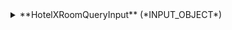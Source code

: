 
<details>
  <summary>
  **HotelXRoomQueryInput** (*INPUT_OBJECT*)  
  
  </summary>
  
    <details style={{ pointerEvents: "none" }}>
      <summary>
      **access**&nbsp;<span class="required"> *</span>&nbsp; (*ID*)  
      Indicates the access that you want use.  
      </summary>
    </details>

    <details style={{ pointerEvents: "none" }}>
      <summary>
      **roomCodes**&nbsp;<span class="required"> *</span>&nbsp; (*String*)  
      Indicates the room codes that you want filter.  
      </summary>
    </details>

    <details style={{ pointerEvents: "none" }}>
      <summary>
      **maxSize** (*Int*)  
      Maxium number of items per page
      </summary>
    </details>
  
</details>
